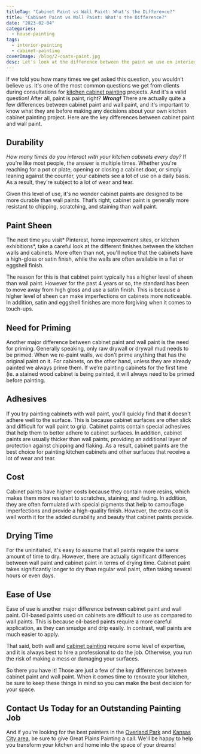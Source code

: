 ```yaml
---
titleTag: "Cabinet Paint vs Wall Paint: What's the Difference?"
title: "Cabinet Paint vs Wall Paint: What's the Difference?"
date: "2023-02-04"
categories:
  - house-painting
tags:
  - interior-painting
  - cabinet-painting
coverImage: /blog/2-coats-paint.jpg
desc: Let's look at the difference between the paint we use on interior walls and the paint we use on interior cabinets.  They are very different products and we'll see why.
---
```


If we told you how many times we get asked this question, you wouldn’t believe us. It's one of the most common questions we get from clients during consultations for [kitchen cabinet painting](https://www.greatplainspaintingkc.com/cabinet-painting-kansas-city/) projects. And it's a valid question! After all, paint is paint, right? **_Wrong!_** There are actually quite a few differences between cabinet paint and wall paint, and it's important to know what they are before making any decisions about your own kitchen cabinet painting project. Here are the key differences between cabinet paint and wall paint.

## Durability

_How many times do you interact with your kitchen cabinets every day?_ If you're like most people, the answer is multiple times. Whether you're reaching for a pot or plate, opening or closing a cabinet door, or simply leaning against the counter, your cabinets see a lot of use on a daily basis. As a result, they're subject to a lot of wear and tear.

Given this level of use, it's no wonder cabinet paints are designed to be more durable than wall paints. That’s right; cabinet paint is generally more resistant to chipping, scratching, and staining than wall paint.

## Paint Sheen

The next time you visit* Pinterest, home improvement sites, or kitchen exhibitions*, take a careful look at the different finishes between the kitchen walls and cabinets. More often than not, you'll notice that the cabinets have a high-gloss or satin finish, while the walls are often available in a flat or eggshell finish.

The reason for this is that cabinet paint typically has a higher level of sheen than wall paint. However for the past 4 years or so, the standard has been to move away from high gloss and use a satin finish. This is because a higher level of sheen can make imperfections on cabinets more noticeable. In addition, satin and eggshell finishes are more forgiving when it comes to touch-ups.

## Need for Priming

Another major difference between cabinet paint and wall paint is the need for priming. Generally speaking, only raw drywall or drywall mud needs to be primed. When we re-paint walls, we don't prime anything that has the original paint on it. For cabinets, on the other hand, unless they are already painted we always prime them. If we’re painting cabinets for the first time (ie. a stained wood cabinet is being painted, it will always need to be primed before painting.

## Adhesives

If you try painting cabinets with wall paint, you'll quickly find that it doesn't adhere well to the surface. This is because cabinet surfaces are often slick and difficult for wall paint to grip. Cabinet paints contain special adhesives that help them to better adhere to cabinet surfaces. In addition, cabinet paints are usually thicker than wall paints, providing an additional layer of protection against chipping and flaking. As a result, cabinet paints are the best choice for painting kitchen cabinets and other surfaces that receive a lot of wear and tear.

## Cost

Cabinet paints have higher costs because they contain more resins, which makes them more resistant to scratches, staining, and fading. In addition, they are often formulated with special pigments that help to camouflage imperfections and provide a high-quality finish. However, the extra cost is well worth it for the added durability and beauty that cabinet paints provide.

## Drying Time

For the uninitiated, it's easy to assume that all paints require the same amount of time to dry. However, there are actually significant differences between wall paint and cabinet paint in terms of drying time. Cabinet paint takes significantly longer to dry than regular wall paint, often taking several hours or even days.

## Ease of Use

Ease of use is another major difference between cabinet paint and wall paint. Oil-based paints used on cabinets are difficult to use as compared to wall paints. This is because oil-based paints require a more careful application, as they can smudge and drip easily. In contrast, wall paints are much easier to apply.

That said, both wall and [cabinet painting](https://www.greatplainspaintingkc.com/cabinet-painting-kansas-city/) require some level of expertise, and it is always best to hire a professional to do the job. Otherwise, you run the risk of making a mess or damaging your surfaces.

So there you have it! Those are just a few of the key differences between cabinet paint and wall paint. When it comes time to renovate your kitchen, be sure to keep these things in mind so you can make the best decision for your space.

## ​​Contact Us Today for an Outstanding Painting Job

And if you're looking for the best painters in the [Overland Park](https://www.greatplainspaintingkc.com/service-area/painters-overland-park-ks/) and [Kansas City area](https://www.greatplainspaintingkc.com/), be sure to give Great Plains Painting a call. We'll be happy to help you transform your kitchen and home into the space of your dreams!
